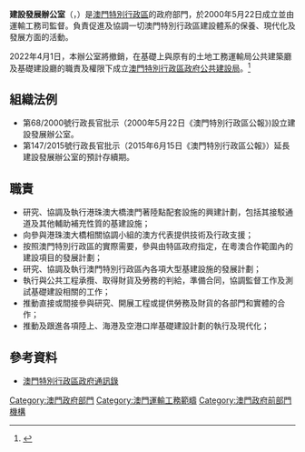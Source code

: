 {{澳門政府部門基礎資訊
|中文部門名稱=建設發展辦公室
|葡文部門名稱={{lang|pt|Gabinete para o Desenvolvimento de Infra-estruturas}}
|部門標誌=Coat of arms of Macao.svg
|部門標誌名稱 = 中華人民共和國澳門特別行政區政府標誌
|首長職銜=主任
|首長姓名=林煒浩
|副首長職銜=副主任
|副首長姓名= 沈榮臻、Luís Manuel Silva Madeira de Carvalho
|部門性質=項目組
|成立年份=2000年
|所屬部門=[[運輸工務司|運輸工務司]]
|撤銷年份=2022年
|總部=澳門[[羅理基博士大馬路|羅理基博士大馬路]]南光大廈10樓
|網站=http://www.gdi.gov.mo 官方網頁
}}

'''建設發展辦公室'''（{{lang-pt|Gabinete para o Desenvolvimento de Infra-estruturas}}，{{lang|pt|GDI}}）是[[澳門特別行政區|澳門特別行政區]]的政府部門，於2000年5月22日成立並由運輸工務司監督。負責促進及協調一切澳門特別行政區建設體系的保養、現代化及發展方面的活動。

2022年4月1日，本辦公室將撤銷，在基礎上與原有的土地工務運輸局公共建築廳及基礎建設廳的職責及權限下成立[[澳門特別行政區政府公共建設局|澳門特別行政區政府公共建設局]]。<ref>{{cite news |title=公共建設局下月1日成立 |url=https://www.tdm.com.mo/zh-hant/news-detail/671591?isvideo=false&lang=zh&category=27 |accessdate=2022-03-25 |publisher=TDM [[澳廣視新聞|澳廣視新聞]] |date=2022-03-25}}</ref>

==組織法例==
* 第68/2000號行政長官批示（2000年5月22日《澳門特別行政區公報》)設立建設發展辦公室。
* 第147/2015號行政長官批示（2015年6月15日《澳門特別行政區公報》）延長建設發展辦公室的預計存續期。

==職責==
* 研究、協調及執行港珠澳大橋澳門著陸點配套設施的興建計劃，包括其接駁通道及其他輔助補充性質的基建設施；
* 向參與港珠澳大橋相關協調小組的澳方代表提供技術及行政支援；
* 按照澳門特別行政區的實際需要，參與由特區政府指定，在粵澳合作範圍內的建設項目的發展計劃；
* 研究、協調及執行澳門特別行政區內各項大型基建設施的發展計劃；
* 執行與公共工程承攬、取得財貨及勞務的判給，準備合同，協調監督工作及測試基礎建設相關的工作；
* 推動直接或間接參與研究、開展工程或提供勞務及財貨的各部門和實體的合作；
* 推動及跟進各項陸上、海港及空港口岸基礎建設計劃的執行及現代化；

==參考資料==
*[http://www.safp.gov.mo/external/chin/apm/content/view.asp?enableback=1&map=GDI 澳門特別行政區政府通訊錄]{{dead link|date=2018年2月 |bot=InternetArchiveBot |fix-attempted=yes }}

{{澳門特別行政區政府部門}}
[[Category:澳門政府部門|Category:澳門政府部門]]
[[Category:澳門運輸工務範疇|Category:澳門運輸工務範疇]]
[[Category:澳門政府前部門機構|Category:澳門政府前部門機構]]